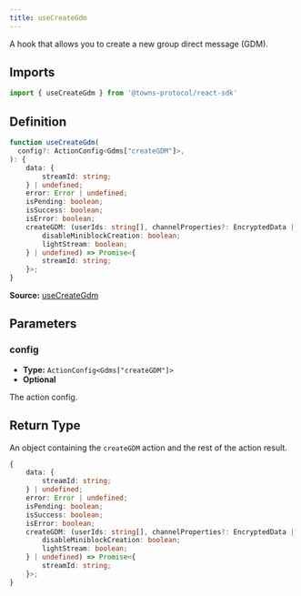 ```yaml
---
title: useCreateGdm
---
```

A hook that allows you to create a new group direct message (GDM).

## Imports

```ts
import { useCreateGdm } from '@towns-protocol/react-sdk'
```

## Definition

```ts
function useCreateGdm(
  config?: ActionConfig<Gdms["createGDM"]>,
): {
    data: {
        streamId: string;
    } | undefined;
    error: Error | undefined;
    isPending: boolean;
    isSuccess: boolean;
    isError: boolean;
    createGDM: (userIds: string[], channelProperties?: EncryptedData | undefined, streamSettings?: {
        disableMiniblockCreation: boolean;
        lightStream: boolean;
    } | undefined) => Promise<{
        streamId: string;
    }>;
}
```

**Source:** [useCreateGdm](https://github.com/towns-protocol/towns/blob/main/packages/react-sdk/src/useCreateGdm.ts)

## Parameters

### config

- **Type:** `ActionConfig<Gdms["createGDM"]>`
- **Optional**

The action config.

## Return Type

An object containing the `createGDM` action and the rest of the action result.

```ts
{
    data: {
        streamId: string;
    } | undefined;
    error: Error | undefined;
    isPending: boolean;
    isSuccess: boolean;
    isError: boolean;
    createGDM: (userIds: string[], channelProperties?: EncryptedData | undefined, streamSettings?: {
        disableMiniblockCreation: boolean;
        lightStream: boolean;
    } | undefined) => Promise<{
        streamId: string;
    }>;
}
```

